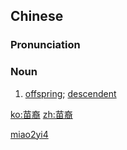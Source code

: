 ==Chinese==
{{zh-forms}}

===Pronunciation===
{{zh-pron
|m=miáoyì
|c=miu4 jeoi6
|cat=n
}}

===Noun===
{{zh-noun}}

# {{lb|zh|archaic}} [[offspring]]; [[descendent]]

[[Category:Mandarin archaic terms|miao2yi4]]

[[ko:苗裔]]
[[zh:苗裔]]